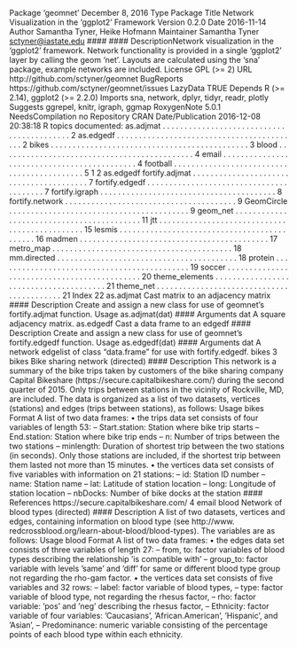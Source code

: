 Package ‘geomnet’
December 8, 2016
Type Package
Title Network Visualization in the 'ggplot2' Framework
Version 0.2.0
Date 2016-11-14
Author Samantha Tyner, Heike Hofmann
Maintainer Samantha Tyner <sctyner@iastate.edu>
#### #### DescriptionNetwork visualization in the 'ggplot2' framework. Network
functionality is provided in a single 'ggplot2' layer by calling the geom 'net'.
Layouts are calculated using the 'sna' package, example networks are included.
License GPL (>= 2)
URL http://github.com/sctyner/geomnet
BugReports https://github.com/sctyner/geomnet/issues
LazyData TRUE
Depends R (>= 2.14), ggplot2 (>= 2.2.0)
Imports sna, network, dplyr, tidyr, readr, plotly
Suggests ggrepel, knitr, igraph, ggmap
RoxygenNote 5.0.1
NeedsCompilation no
Repository CRAN
Date/Publication 2016-12-08 20:38:18
R topics documented:
as.adjmat . . . . . . . . . . . . . . . . . . . . . . . . . . . . . . . . . . . . . . . . . . 2
as.edgedf . . . . . . . . . . . . . . . . . . . . . . . . . . . . . . . . . . . . . . . . . . 2
bikes . . . . . . . . . . . . . . . . . . . . . . . . . . . . . . . . . . . . . . . . . . . . . 3
blood . . . . . . . . . . . . . . . . . . . . . . . . . . . . . . . . . . . . . . . . . . . . 4
email . . . . . . . . . . . . . . . . . . . . . . . . . . . . . . . . . . . . . . . . . . . . 4
football . . . . . . . . . . . . . . . . . . . . . . . . . . . . . . . . . . . . . . . . . . . 5
1
2 as.edgedf
fortify.adjmat . . . . . . . . . . . . . . . . . . . . . . . . . . . . . . . . . . . . . . . . 7
fortify.edgedf . . . . . . . . . . . . . . . . . . . . . . . . . . . . . . . . . . . . . . . . 7
fortify.igraph . . . . . . . . . . . . . . . . . . . . . . . . . . . . . . . . . . . . . . . . 8
fortify.network . . . . . . . . . . . . . . . . . . . . . . . . . . . . . . . . . . . . . . . 9
GeomCircle . . . . . . . . . . . . . . . . . . . . . . . . . . . . . . . . . . . . . . . . . 9
geom_net . . . . . . . . . . . . . . . . . . . . . . . . . . . . . . . . . . . . . . . . . . 11
jtt . . . . . . . . . . . . . . . . . . . . . . . . . . . . . . . . . . . . . . . . . . . . . . 15
lesmis . . . . . . . . . . . . . . . . . . . . . . . . . . . . . . . . . . . . . . . . . . . . 16
madmen . . . . . . . . . . . . . . . . . . . . . . . . . . . . . . . . . . . . . . . . . . . 17
metro_map . . . . . . . . . . . . . . . . . . . . . . . . . . . . . . . . . . . . . . . . . 18
mm.directed . . . . . . . . . . . . . . . . . . . . . . . . . . . . . . . . . . . . . . . . . 18
protein . . . . . . . . . . . . . . . . . . . . . . . . . . . . . . . . . . . . . . . . . . . . 19
soccer . . . . . . . . . . . . . . . . . . . . . . . . . . . . . . . . . . . . . . . . . . . . 20
theme_elements . . . . . . . . . . . . . . . . . . . . . . . . . . . . . . . . . . . . . . . 21
theme_net . . . . . . . . . . . . . . . . . . . . . . . . . . . . . . . . . . . . . . . . . . 21
Index 22
as.adjmat Cast matrix to an adjacency matrix
#### Description
Create and assign a new class for use of geomnet’s fortify.adjmat function.
Usage
as.adjmat(dat)
#### Arguments
dat A square adjacency matrix.
as.edgedf Cast a data frame to an edgedf
#### Description
Create and assign a new class for use of geomnet’s fortify.edgedf function.
Usage
as.edgedf(dat)
#### Arguments
dat A network edgelist of class "data.frame" for use with fortify.edgedf.
bikes 3
bikes Bike sharing network (directed)
#### Description
This network is a summary of the bike trips taken by customers of the bike sharing company Capital
Bikeshare (https://secure.capitalbikeshare.com/) during the second quarter of 2015. Only
trips between stations in the vicinity of Rockville, MD, are included. The data is organized as a list
of two datasets, vertices (stations) and edges (trips between stations), as follows:
Usage
bikes
Format
A list of two data frames:
• the trips data set consists of four variables of length 53:
– Start.station: Station where bike trip starts
– End.station: Station where bike trip ends
– n: Number of trips between the two stations
– minlength: Duration of shortest trip between the two stations (in seconds). Only those
stations are included, if the shortest trip between them lasted not more than 15 minutes.
• the vertices data set consists of five variables with information on 21 stations:
– id: Station ID number
– name: Station name
– lat: Latitude of station location
– long: Longitude of station location
– nbDocks: Number of bike docks at the station
#### References
https://secure.capitalbikeshare.com/
4 email
blood Network of blood types (directed)
#### Description
A list of two datasets, vertices and edges, containing information on blood type (see http://www.
redcrossblood.org/learn-about-blood/blood-types). The variables are as follows:
Usage
blood
Format
A list of two data frames:
• the edges data set consists of three variables of length 27:
– from, to: factor variables of blood types describing the relationship ’is compatible with’
– group\_to: factor variable with levels ’same’ and ’diff’ for same or different blood type
group not regarding the rho-gam factor.
• the vertices data set consists of five variables and 32 rows:
– label: factor variable of blood types,
– type: factor variable of blood type, not regarding the rhesus factor,
– rho: factor variable: ’pos’ and ’neg’ describing the rhesus factor,
– Ethnicity: factor variable of four variables: ’Caucasians’, ’African.American’, ’Hispanic’, and ’Asian’,
– Predominance: numeric variable consisting of the percentage points of each blood type
within each ethnicity.


